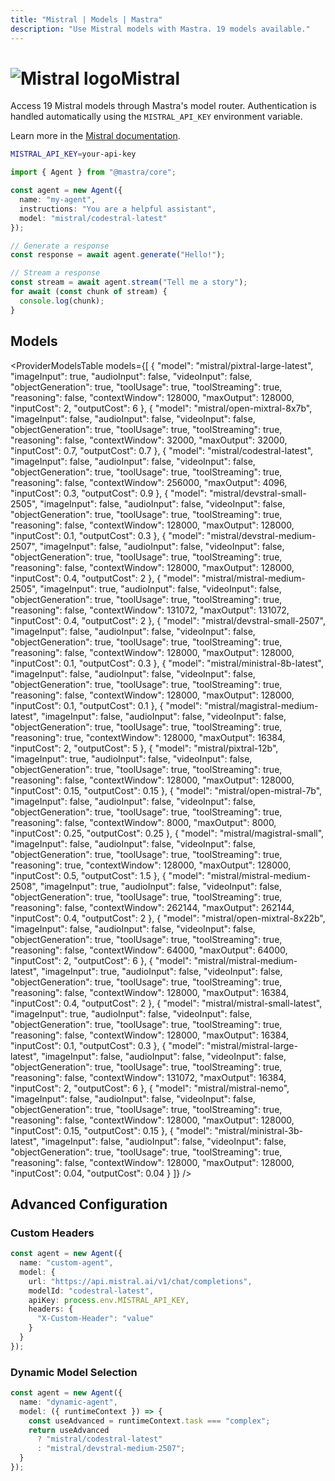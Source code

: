 ```yaml
---
title: "Mistral | Models | Mastra"
description: "Use Mistral models with Mastra. 19 models available."
---
```



# <img src="https://models.dev/logos/mistral.svg" alt="Mistral logo" className="inline w-8 h-8 mr-2 align-middle dark:invert dark:brightness-0 dark:contrast-200" />Mistral

Access 19 Mistral models through Mastra's model router. Authentication is handled automatically using the `MISTRAL_API_KEY` environment variable.

Learn more in the [Mistral documentation](https://docs.mistral.ai/getting-started/models/).

```bash
MISTRAL_API_KEY=your-api-key
```

```typescript
import { Agent } from "@mastra/core";

const agent = new Agent({
  name: "my-agent",
  instructions: "You are a helpful assistant",
  model: "mistral/codestral-latest"
});

// Generate a response
const response = await agent.generate("Hello!");

// Stream a response
const stream = await agent.stream("Tell me a story");
for await (const chunk of stream) {
  console.log(chunk);
}
```

## Models

<ProviderModelsTable 
  models={[
  {
    "model": "mistral/pixtral-large-latest",
    "imageInput": true,
    "audioInput": false,
    "videoInput": false,
    "objectGeneration": true,
    "toolUsage": true,
    "toolStreaming": true,
    "reasoning": false,
    "contextWindow": 128000,
    "maxOutput": 128000,
    "inputCost": 2,
    "outputCost": 6
  },
  {
    "model": "mistral/open-mixtral-8x7b",
    "imageInput": false,
    "audioInput": false,
    "videoInput": false,
    "objectGeneration": true,
    "toolUsage": true,
    "toolStreaming": true,
    "reasoning": false,
    "contextWindow": 32000,
    "maxOutput": 32000,
    "inputCost": 0.7,
    "outputCost": 0.7
  },
  {
    "model": "mistral/codestral-latest",
    "imageInput": false,
    "audioInput": false,
    "videoInput": false,
    "objectGeneration": true,
    "toolUsage": true,
    "toolStreaming": true,
    "reasoning": false,
    "contextWindow": 256000,
    "maxOutput": 4096,
    "inputCost": 0.3,
    "outputCost": 0.9
  },
  {
    "model": "mistral/devstral-small-2505",
    "imageInput": false,
    "audioInput": false,
    "videoInput": false,
    "objectGeneration": true,
    "toolUsage": true,
    "toolStreaming": true,
    "reasoning": false,
    "contextWindow": 128000,
    "maxOutput": 128000,
    "inputCost": 0.1,
    "outputCost": 0.3
  },
  {
    "model": "mistral/devstral-medium-2507",
    "imageInput": false,
    "audioInput": false,
    "videoInput": false,
    "objectGeneration": true,
    "toolUsage": true,
    "toolStreaming": true,
    "reasoning": false,
    "contextWindow": 128000,
    "maxOutput": 128000,
    "inputCost": 0.4,
    "outputCost": 2
  },
  {
    "model": "mistral/mistral-medium-2505",
    "imageInput": true,
    "audioInput": false,
    "videoInput": false,
    "objectGeneration": true,
    "toolUsage": true,
    "toolStreaming": true,
    "reasoning": false,
    "contextWindow": 131072,
    "maxOutput": 131072,
    "inputCost": 0.4,
    "outputCost": 2
  },
  {
    "model": "mistral/devstral-small-2507",
    "imageInput": false,
    "audioInput": false,
    "videoInput": false,
    "objectGeneration": true,
    "toolUsage": true,
    "toolStreaming": true,
    "reasoning": false,
    "contextWindow": 128000,
    "maxOutput": 128000,
    "inputCost": 0.1,
    "outputCost": 0.3
  },
  {
    "model": "mistral/ministral-8b-latest",
    "imageInput": false,
    "audioInput": false,
    "videoInput": false,
    "objectGeneration": true,
    "toolUsage": true,
    "toolStreaming": true,
    "reasoning": false,
    "contextWindow": 128000,
    "maxOutput": 128000,
    "inputCost": 0.1,
    "outputCost": 0.1
  },
  {
    "model": "mistral/magistral-medium-latest",
    "imageInput": false,
    "audioInput": false,
    "videoInput": false,
    "objectGeneration": true,
    "toolUsage": true,
    "toolStreaming": true,
    "reasoning": true,
    "contextWindow": 128000,
    "maxOutput": 16384,
    "inputCost": 2,
    "outputCost": 5
  },
  {
    "model": "mistral/pixtral-12b",
    "imageInput": true,
    "audioInput": false,
    "videoInput": false,
    "objectGeneration": true,
    "toolUsage": true,
    "toolStreaming": true,
    "reasoning": false,
    "contextWindow": 128000,
    "maxOutput": 128000,
    "inputCost": 0.15,
    "outputCost": 0.15
  },
  {
    "model": "mistral/open-mistral-7b",
    "imageInput": false,
    "audioInput": false,
    "videoInput": false,
    "objectGeneration": true,
    "toolUsage": true,
    "toolStreaming": true,
    "reasoning": false,
    "contextWindow": 8000,
    "maxOutput": 8000,
    "inputCost": 0.25,
    "outputCost": 0.25
  },
  {
    "model": "mistral/magistral-small",
    "imageInput": false,
    "audioInput": false,
    "videoInput": false,
    "objectGeneration": true,
    "toolUsage": true,
    "toolStreaming": true,
    "reasoning": true,
    "contextWindow": 128000,
    "maxOutput": 128000,
    "inputCost": 0.5,
    "outputCost": 1.5
  },
  {
    "model": "mistral/mistral-medium-2508",
    "imageInput": true,
    "audioInput": false,
    "videoInput": false,
    "objectGeneration": true,
    "toolUsage": true,
    "toolStreaming": true,
    "reasoning": false,
    "contextWindow": 262144,
    "maxOutput": 262144,
    "inputCost": 0.4,
    "outputCost": 2
  },
  {
    "model": "mistral/open-mixtral-8x22b",
    "imageInput": false,
    "audioInput": false,
    "videoInput": false,
    "objectGeneration": true,
    "toolUsage": true,
    "toolStreaming": true,
    "reasoning": false,
    "contextWindow": 64000,
    "maxOutput": 64000,
    "inputCost": 2,
    "outputCost": 6
  },
  {
    "model": "mistral/mistral-medium-latest",
    "imageInput": true,
    "audioInput": false,
    "videoInput": false,
    "objectGeneration": true,
    "toolUsage": true,
    "toolStreaming": true,
    "reasoning": false,
    "contextWindow": 128000,
    "maxOutput": 16384,
    "inputCost": 0.4,
    "outputCost": 2
  },
  {
    "model": "mistral/mistral-small-latest",
    "imageInput": true,
    "audioInput": false,
    "videoInput": false,
    "objectGeneration": true,
    "toolUsage": true,
    "toolStreaming": true,
    "reasoning": false,
    "contextWindow": 128000,
    "maxOutput": 16384,
    "inputCost": 0.1,
    "outputCost": 0.3
  },
  {
    "model": "mistral/mistral-large-latest",
    "imageInput": false,
    "audioInput": false,
    "videoInput": false,
    "objectGeneration": true,
    "toolUsage": true,
    "toolStreaming": true,
    "reasoning": false,
    "contextWindow": 131072,
    "maxOutput": 16384,
    "inputCost": 2,
    "outputCost": 6
  },
  {
    "model": "mistral/mistral-nemo",
    "imageInput": false,
    "audioInput": false,
    "videoInput": false,
    "objectGeneration": true,
    "toolUsage": true,
    "toolStreaming": true,
    "reasoning": false,
    "contextWindow": 128000,
    "maxOutput": 128000,
    "inputCost": 0.15,
    "outputCost": 0.15
  },
  {
    "model": "mistral/ministral-3b-latest",
    "imageInput": false,
    "audioInput": false,
    "videoInput": false,
    "objectGeneration": true,
    "toolUsage": true,
    "toolStreaming": true,
    "reasoning": false,
    "contextWindow": 128000,
    "maxOutput": 128000,
    "inputCost": 0.04,
    "outputCost": 0.04
  }
]}
/>

## Advanced Configuration

### Custom Headers

```typescript
const agent = new Agent({
  name: "custom-agent",
  model: {
    url: "https://api.mistral.ai/v1/chat/completions",
    modelId: "codestral-latest",
    apiKey: process.env.MISTRAL_API_KEY,
    headers: {
      "X-Custom-Header": "value"
    }
  }
});
```

### Dynamic Model Selection

```typescript
const agent = new Agent({
  name: "dynamic-agent",
  model: ({ runtimeContext }) => {
    const useAdvanced = runtimeContext.task === "complex";
    return useAdvanced 
      ? "mistral/codestral-latest"
      : "mistral/devstral-medium-2507";
  }
});
```

